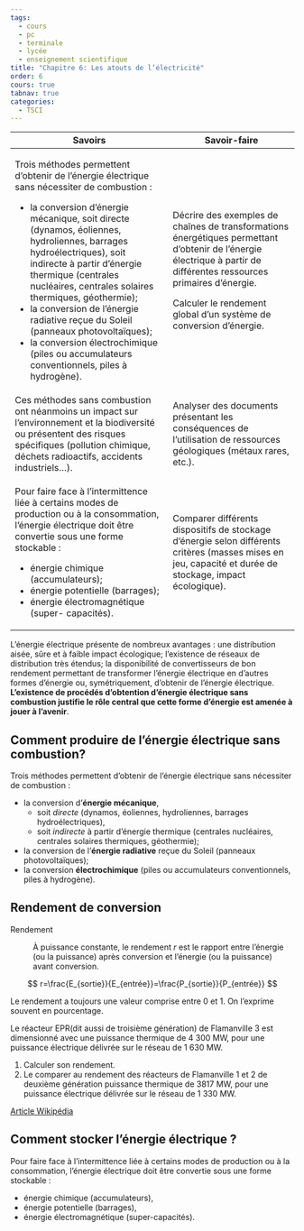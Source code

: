 ```yaml
---
tags:
  - cours
  - pc
  - terminale
  - lycée
  - enseignement scientifique
title: "Chapitre 6: Les atouts de l’électricité"
order: 6
cours: true
tabnav: true
categories:
  - TSCI
---
```


::: programme

+---------------------------------------------------+-----------------------------------------+
| Savoirs                                           | Savoir-faire                            |
+===================================================+=========================================+
| Trois méthodes permettent d’obtenir de l’énergie  | Décrire des exemples de chaînes de      |
| électrique sans nécessiter de combustion :        | transformations énergétiques permettant |
|                                                   | d’obtenir de l’énergie électrique à     |
| - la conversion d’énergie mécanique, soit directe | partir de différentes ressources        |
| (dynamos, éoliennes, hydroliennes, barrages       | primaires d’énergie.                    |
| hydroélectriques), soit indirecte à partir        |                                         |
| d’énergie thermique (centrales nucléaires,        | Calculer le rendement global d’un       |
| centrales solaires thermiques, géothermie);       | système de conversion d’énergie.        |
| - la conversion de l’énergie radiative reçue du   |                                         |
| Soleil (panneaux photovoltaïques);                |                                         |
| - la conversion électrochimique (piles ou         |                                         |
| accumulateurs conventionnels, piles à             |                                         |
| hydrogène).                                       |                                         |
+---------------------------------------------------+-----------------------------------------+
| Ces méthodes sans combustion ont néanmoins un     | Analyser des documents présentant les   |
| impact sur l’environnement et la biodiversité ou  | conséquences de l’utilisation de        |
| présentent des risques spécifiques (pollution     | ressources géologiques (métaux rares,   |
| chimique, déchets radioactifs, accidents          | etc.).                                  |
| industriels...).                                  |                                         |
+---------------------------------------------------+-----------------------------------------+
| Pour faire face à l’intermittence                 | Comparer différents dispositifs de      |
| liée à certains modes de production ou à la       | stockage d’énergie selon différents     |
| consommation, l’énergie électrique doit être      | critères (masses mises en jeu, capacité |
| convertie sous une forme stockable :              | et durée de stockage, impact            |
|                                                   | écologique).                            |
| - énergie chimique (accumulateurs);               |                                         |
| - énergie potentielle (barrages);                 |                                         |
| - énergie électromagnétique (super- capacités).   |                                         |
+---------------------------------------------------+-----------------------------------------+

:::

::: {.intro layout-ncol=2}

L’énergie électrique présente de nombreux avantages : une distribution aisée, sûre et à faible
impact écologique; l’existence de réseaux de distribution très étendus; la disponibilité de
convertisseurs de bon rendement permettant de transformer l’énergie électrique en d’autres formes
d’énergie ou, symétriquement, d’obtenir de l’énergie électrique. **L’existence de procédés
d’obtention d’énergie électrique sans combustion justifie le rôle central que cette forme d’énergie
est amenée à jouer à l’avenir**.


<wc-wikimage title="Andasol_Guadix_4.jpg" caption="La centrale solaire espagnole d'Andasol est une centrale thermodynamique, elle utilise l'énergie solaire et la stocke afin de produire une énergie propre de façon quasi-continue."></wc-wikimage>

:::

## Comment produire de l'énergie électrique sans combustion?

Trois méthodes permettent d’obtenir de l’énergie électrique sans nécessiter de combustion :  
                                                
- la conversion d’**énergie mécanique**, 
  - soit _directe_ (dynamos, éoliennes, hydroliennes, barrages hydroélectriques), 
  - soit _indirecte_ à partir d’énergie thermique (centrales nucléaires, centrales solaires
    thermiques, géothermie);  
- la conversion de l’**énergie radiative** reçue du Soleil (panneaux photovoltaïques);  
- la conversion **électrochimique** (piles ou accumulateurs conventionnels, piles à hydrogène).

## Rendement de conversion

Rendement

: À puissance constante, le rendement $r$ est le rapport entre l'énergie (ou la puissance) après
conversion et l'énergie (ou la puissance) avant conversion.

$$
r=\frac{E_{sortie}}{E_{entrée}}=\frac{P_{sortie}}{P_{entrée}}
$$

::: prop

Le rendement a toujours une valeur comprise entre 0 et 1. On l'exprime souvent en pourcentage.

:::

::: {.appli .clearfix}

<wc-wikimage class="half right" title="Flamanville-3_2010-07-15.jpg" caption="Chantier du réacteur EPR de Flamanville en 2010. Celui-ci devait être mis en service en 2012, mais n'est toujours pas en service en 2022."></wc-wikimage>

Le réacteur EPR(dit aussi de troisième génération) de Flamanville 3 est dimensionné avec une
puissance thermique de 4 300 MW, pour une puissance électrique délivrée sur le réseau de 1 630 MW.

1. Calculer son rendement.
2. Le comparer au rendement des réacteurs de Flamanville 1 et 2 de deuxième génération puissance
   thermique de 3817 MW, pour une puissance électrique délivrée sur le réseau de 1 330 MW.

[Article Wikipédia](https://fr.wikipedia.org/wiki/Centrale_nucl%C3%A9aire_de_Flamanville#Caract%C3%A9ristiques_des_r%C3%A9acteurs){.cite-source}


:::

## Comment stocker l'énergie électrique ?

Pour faire face à l’intermittence liée à certains modes de production ou à la consommation,
l’énergie électrique doit être convertie sous une forme stockable :  
                                               
- énergie chimique (accumulateurs),
- énergie potentielle (barrages),
- énergie électromagnétique (super-capacités).
